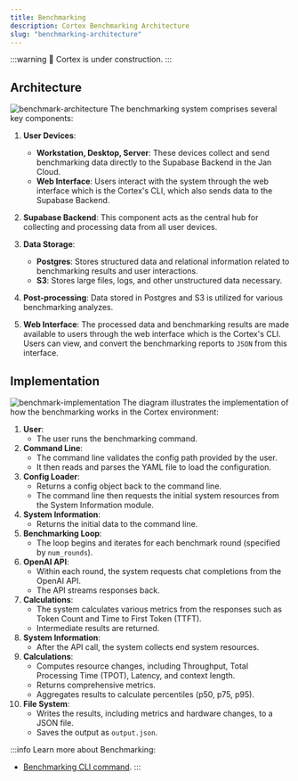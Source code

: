 ```yaml
---
title: Benchmarking
description: Cortex Benchmarking Architecture
slug: "benchmarking-architecture"
---
```



:::warning
🚧 Cortex is under construction.
:::

## Architecture
![benchmark-architecture](/img/docs/benchmark-architecture.png)
The benchmarking system comprises several key components:
1. **User Devices**:
   - **Workstation, Desktop, Server**: These devices collect and send benchmarking data directly to the Supabase Backend in the Jan Cloud.
   - **Web Interface**: Users interact with the system through the web interface which is the Cortex's CLI, which also sends data to the Supabase Backend.

2. **Supabase Backend**: This component acts as the central hub for collecting and processing data from all user devices.

3. **Data Storage**:
   - **Postgres**: Stores structured data and relational information related to benchmarking results and user interactions.
   - **S3**: Stores large files, logs, and other unstructured data necessary.

4. **Post-processing**: Data stored in Postgres and S3 is utilized for various benchmarking analyzes.

5. **Web Interface**: The processed data and benchmarking results are made available to users through the web interface which is the Cortex's CLI. Users can view, and convert the benchmarking reports to `JSON` from this interface.

## Implementation
![benchmark-implementation](/img/docs/benchmark-flow.png)
The diagram illustrates the implementation of how the benchmarking works in the Cortex environment:
1. **User**:
   - The user runs the benchmarking command.
2. **Command Line**:
   - The command line validates the config path provided by the user.
   - It then reads and parses the YAML file to load the configuration.
3. **Config Loader**:
   - Returns a config object back to the command line.
   - The command line then requests the initial system resources from the System Information module.
4. **System Information**:
   - Returns the initial data to the command line.
5. **Benchmarking Loop**:
   - The loop begins and iterates for each benchmark round (specified by `num_rounds`).
6. **OpenAI API**:
   - Within each round, the system requests chat completions from the OpenAI API.
   - The API streams responses back.
7. **Calculations**:
   - The system calculates various metrics from the responses such as Token Count and Time to First Token (TTFT).
   - Intermediate results are returned.
8. **System Information**:
   - After the API call, the system collects end system resources.
9. **Calculations**:
   - Computes resource changes, including Throughput, Total Processing Time (TPOT), Latency, and context length.
   - Returns comprehensive metrics.
   - Aggregates results to calculate percentiles (p50, p75, p95).
10. **File System**:
    - Writes the results, including metrics and hardware changes, to a JSON file.
    - Saves the output as `output.json`.

:::info
Learn more about Benchmarking:
- [Benchmarking CLI command](/docs/cli/benchmark).
:::